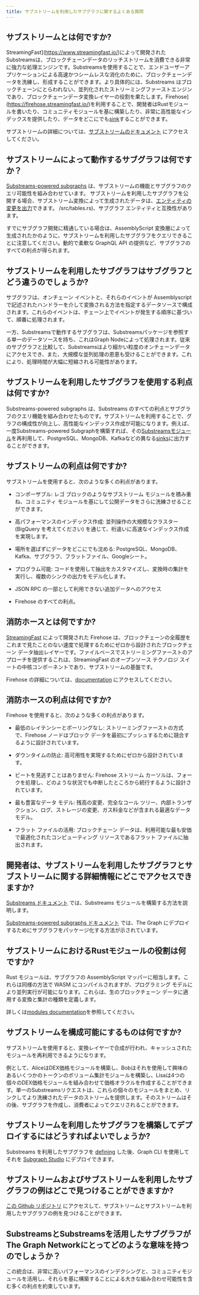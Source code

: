 ```yaml
---
title: サブストリームを利用したサブグラフに関するよくある質問
---
```


## サブストリームとは何ですか?

StreamingFast](https://www.streamingfast.io/)によって開発されたSubstreamsは、ブロックチェーンデータのリッチストリームを消費できる非常に強力な処理エンジンです。Substreamsを使用することで、エンドユーザーアプリケーションによる高速かつシームレスな消化のために、ブロックチェーンデータを洗練し、形成することができます。より具体的には、Substreams はブロックチェーンにとらわれない、並列化されたストリーミングファーストエンジンであり、ブロックチェーンデータ変換レイヤーの役割を果たします。Firehose](https://firehose.streamingfast.io/)を利用することで、開発者はRustモジュールを書いたり、コミュニティモジュールを基に構築したり、非常に高性能なインデックスを提供したり、データをどこにでも[sink](https://substreams.streamingfast.io/developers-guide/sink-targets)することができます。

サブストリームの詳細については、[サブストリームのドキュメント](/substreams/) にアクセスしてください。

## サブストリームによって動作するサブグラフは何ですか？

[Substreams-powered subgraphs](/cookbook/substreams-powered-subgraphs/) は、サブストリームの機能とサブグラフのクエリ可能性を組み合わせています。 サブストリームを利用したサブグラフを公開する場合、サブストリーム変換によって生成されたデータは、[エンティティの変更を出力](https://github.com/streamingfast/substreams-sink-entity-changes/blob/develop/substreams-entity-change)できます。 /src/tables.rs)、サブグラフ エンティティと互換性があります。

すでにサブグラフ開発に​​精通している場合は、AssemblyScript 変換層によって生成されたかのように、サブストリームを利用したサブグラフをクエリできることに注意してください。動的で柔軟な GraphQL API の提供など、サブグラフのすべての利点が得られます。

## サブストリームを利用したサブグラフはサブグラフとどう違うのでしょうか?

サブグラフは、オンチェーン イベントと、それらのイベントが Assemblyscript で記述されたハンドラーを介して変換される方法を指定するデータソースで構成されます。これらのイベントは、チェーン上でイベントが発生する順序に基づいて、順番に処理されます。

一方、Substreamsで動作するサブグラフは、Substreamsパッケージを参照する単一のデータソースを持ち、これはGraph Nodeによって処理されます。従来のサブグラフと比較して、Substreamsはより細かい粒度のオンチェーンデータにアクセスでき、また、大規模な並列処理の恩恵も受けることができます。これにより、処理時間が大幅に短縮される可能性があります。

## サブストリームを利用したサブグラフを使用する利点は何ですか?

Substreams-powered subgraphs は、Substreams のすべての利点とサブグラフのクエリ機能を組み合わせたものです。サブストリームを利用することで、グラフの構成性が向上し、高性能なインデックス作成が可能になります。例えば、一度Substreams-powered Subgraphを構築すれば、その[Substreamsモジュール](https://substreams.streamingfast.io/developers-guide/modules)を再利用して、PostgreSQL、MongoDB、Kafkaなどの異なる[sinks](https://substreams.streamingfast.io/developers-guide/sink-targets)に出力することができます。

## サブストリームの利点は何ですか?

サブストリームを使用すると、次のような多くの利点があります。

- コンポーザブル: レゴ ブロックのようなサブストリーム モジュールを積み重ね、コミュニティ モジュールを基にして公開データをさらに洗練させることができます。

- 高パフォーマンスのインデックス作成: 並列操作の大規模なクラスター (BigQuery を考えてください) を通じて、桁違いに高速なインデックス作成を実現します。

- 場所を選ばずにデータをどこにでも沈める: PostgreSQL、MongoDB、Kafka、サブグラフ、フラットファイル、Googleシート。

- プログラム可能: コードを使用して抽出をカスタマイズし、変換時の集計を実行し、複数のシンクの出力をモデル化します。

- JSON RPC の一部として利用できない追加データへのアクセス

- Firehose のすべての利点。

## 消防ホースとは何ですか?

[StreamingFast](https://www.streamingfast.io/) によって開発された Firehose は、ブロックチェーンの全履歴をこれまで見たことのない速度で処理するためにゼロから設計されたブロックチェーン データ抽出レイヤーです。ファイルベースでストリーミングファーストのアプローチを提供するこれは、StreamingFast のオープンソース テクノロジ スイートの中核コンポーネントであり、サブストリームの基盤です。

Firehose の詳細については、[documentation](https://firehose.streamingfast.io/) にアクセスしてください。

## 消防ホースの利点は何ですか?

Firehose を使用すると、次のような多くの利点があります。

- 最低のレイテンシーとポーリングなし: ストリーミングファーストの方式で、Firehose ノードはブロック データを最初にプッシュするために競合するように設計されています。

- ダウンタイムの防止: 高可用性を実現するためにゼロから設計されています。

- ビートを見逃すことはありません: Firehose ストリーム カーソルは、フォークを処理し、どのような状況でも中断したところから続行するように設計されています。

- 最も豊富なデータ モデル: 残高の変更、完全なコール ツリー、内部トランザクション、ログ、ストレージの変更、ガス料金などが含まれる最適なデータ モデル。

- フラット ファイルの活用: ブロックチェーン データは、利用可能な最も安価で最適化されたコンピューティング リソースであるフラット ファイルに抽出されます。

## 開発者は、サブストリームを利用したサブグラフとサブストリームに関する詳細情報にどこでアクセスできますか?

[Substreams ドキュメント](/substreams/) では、Substreams モジュールを構築する方法を説明します。

[Substreams-powered subgraphs ドキュメント](/cookbook/substreams-powered-subgraphs/) では、The Graph にデプロイするためにサブグラフをパッケージ化する方法が示されています。

## サブストリームにおけるRustモジュールの役割は何ですか?

Rust モジュールは、サブグラフの AssemblyScript マッパーに相当します。これらは同様の方法で WASM にコンパイルされますが、プログラミング モデルにより並列実行が可能になります。これらは、生のブロックチェーン データに適用する変換と集計の種類を定義します。

詳しくは[modules documentation](https://substreams.streamingfast.io/developers-guide/modules)を参照してください。

## サブストリームを構成可能にするものは何ですか?

サブストリームを使用すると、変換レイヤーで合成が行われ、キャッシュされたモジュールを再利用できるようになります。

例として、AliceはDEX価格モジュールを構築し、Bobはそれを使用して興味のあるいくつかのトークンのボリューム集計モジュールを構築し、Lisaは4つの個々のDEX価格モジュールを組み合わせて価格オラクルを作成することができます。単一のSubstreamsリクエストは、これらの個々のモジュールをまとめ、リンクしてより洗練されたデータのストリームを提供します。そのストリームはその後、サブグラフを作成し、消費者によってクエリされることができます。

## サブストリームを利用したサブグラフを構築してデプロイするにはどうすればよいでしょうか?

Substreams を利用したサブグラフを [defining](/cookbook/substreams-powered-subgraphs/) した後、Graph CLI を使用してそれを [Subgraph Studio](https://thegraph.com/studio/) にデプロイできます。

## サブストリームおよびサブストリームを利用したサブグラフの例はどこで見つけることができますか?

[この Github リポジトリ](https://github.com/pinax-network/awesome-substreams) にアクセスして、サブストリームとサブストリームを利用したサブグラフの例を見つけることができます。

## SubstreamsとSubstreamsを活用したサブグラフがThe Graph Networkにとってどのような意味を持つのでしょうか？

この統合は、非常に高いパフォーマンスのインデクシングと、コミュニティモジュールを活用し、それらを基に構築することによる大きな組み合わせ可能性を含む多くの利点を約束しています。
